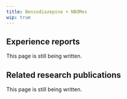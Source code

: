---
title: Benzodiazepine + NBOMes
wip: true
---

## Experience reports

This page is still being written.

## Related research publications

This page is still being written.

